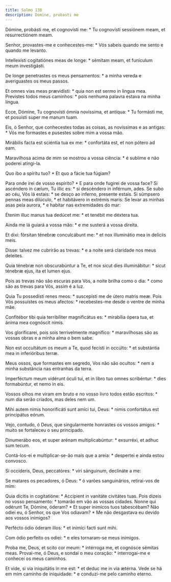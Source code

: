 ```yaml
---
title: Salmo 138
description: Domine, probasti me
---
```


<div class="side-by-side not-content">

Dómine, probásti me, et cognovísti me: * Tu cognovísti sessiónem meam, et
    resurrectiónem meam.

Senhor, provastes-me e conhecestes-me: * Vós sabeis quando me sento e quando
    me levanto.

Intellexísti cogitatiónes meas de longe: * sémitam meam, et funículum meum
    investigásti.

De longe penetrastes os meus pensamentos: * a minha vereda e averiguastes os
    meus passos.

Et omnes vias meas prævidísti: * quia non est sermo in lingua mea.
  Previstes todos meus caminhos: * pois nenhuma palavra estava na minha
    língua.

Ecce, Dómine, Tu cognovísti ómnia novíssima, et antíqua: * Tu formásti me,
    et posuísti super me manum tuam.

Eis, ó Senhor, que conhecestes todas as coisas, as novíssimas e as antigas:
    * Vós me formastes e pusestes sobre mim a vossa mão.

Mirábilis facta est sciéntia tua ex me: * confortáta est, et non pótero ad
    eam.

Maravilhosa acima de mim se mostrou a vossa ciência: * é sublime e não
    poderei atingi-la.

Quo ibo a spíritu tuo? * Et quo a fácie tua fúgiam?

Para onde irei de vosso espírito? * E para onde fugirei de vossa face?
  Si ascéndero in cælum, Tu illic es: * si descéndero in inférnum, ades.
  Se subo ao céu, Vós lá estais: * se desço ao inferno, presente estais.
  Si súmpsero pennas meas dilúculo, * et habitávero in extrémis maris:
  Se levar as minhas asas pela aurora, * e habitar nas extremidades do mar:

Étenim illuc manus tua dedúcet me: * et tenébit me déxtera tua.

Ainda me lá guiará a vossa mão: * e me susterá a vossa direita.

Et dixi: fórsitan ténebræ conculcábunt me: * et nox illuminátio mea in
    delíciis meis.

Disse: talvez me cubrirão as trevas: * e a noite será claridade nos meus
    deleites.

Quia ténebræ non obscurabúntur a Te, et nox sicut dies illuminábitur: *
    sicut ténebræ ejus, ita et lumen ejus.

Pois as trevas não são escuras para Vós, a noite brilha como o dia: * como
    são as trevas para Vós, assim é a luz.

Quia Tu possedísti renes meos: * suscepísti me de útero matris meæ.
  Pois Vós possuístes os meus afectos: * recebestes-me desde o ventre de minha
    mãe.

Confitébor tibi quia terribíliter magnificátus es: * mirabília ópera tua, et
    ánima mea cognóscit nimis.

Vos glorificarei, pois sois terrivelmente magnífico: * maravilhosas são as
    vossas obras e a minha alma o bem sabe.

Non est occultátum os meum a Te, quod fecísti in occúlto: * et substántia
    mea in inferióribus terræ.

Meus ossos, que formastes em segredo, Vos não são ocultos: * nem a minha
    substância nas entranhas da terra.

Imperféctum meum vidérunt óculi tui, et in libro tuo omnes scribéntur: *
    dies formabúntur, et nemo in eis.

Vossos olhos me viram em bruto e no vosso livro todos estão escritos: * num
    dia serão criados, mas deles nem um.

Mihi autem nimis honorificáti sunt amíci tui, Deus: * nimis confortátus est
    principátus eórum.

Vejo, contudo, ó Deus, que singularmente honrastes os vossos amigos: * muito
    se fortaleceu o seu principado.

Dinumerábo eos, et super arénam multiplicabúntur: * exsurréxi, et adhuc sum
    tecum.

Contá-los-ei e multiplicar-se-ão mais que a areia: * despertei e ainda estou
    convosco.

Si occíderis, Deus, peccatóres: * viri sánguinum, declináte a me:

Se matares os pecadores, ó Deus: * ó varões sanguinários, retirai-vos de
    mim:

Quia dícitis in cogitatióne: * Accípient in vanitáte civitátes tuas.
  Pois dizeis no vosso pensamento: * tomarão em vão as vossas cidades.
  Nonne qui odérunt Te, Dómine, óderam? * Et super inimícos tuos tabescébam?
  Não odiei eu, ó Senhor, os que Vos odiavam? * Me não desgastava eu devido
    aos vossos inimigos?

Perfécto ódio óderam illos: * et inimíci facti sunt mihi.

Com ódio perfeito os odiei: * e eles tornaram-se meus inimigos.

Proba me, Deus, et scito cor meum: * intérroga me, et cognósce sémitas meas.
  Provai-me, ó Deus, e sondai o meu coração: * interrogai-me e conhecei os
    meus caminhos.

Et vide, si via iniquitátis in me est: * et deduc me in via ætérna.
  Vede se há em mim caminho de iniquidade: * e conduzi-me pelo caminho eterno.

</div>

